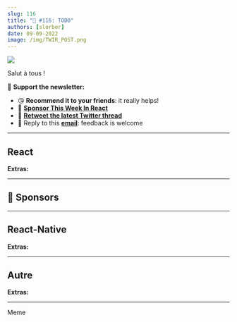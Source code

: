 ```yaml
---
slug: 116
title: "📨 #116: TODO"
authors: [slorber]
date: 09-09-2022
image: /img/TWIR_POST.png
---
```


![](/img/TWIR_POST.png)

<!-- truncate -->

Salut à tous !

<!-- TODO -->

🙏 **Support the newsletter:**

- 😘 **Recommend it to your friends**: it really helps!
- 💸 [**Sponsor This Week In React**](https://thisweekinreact.com/sponsor)
- 🧵 [**Retweet the latest Twitter thread**](https://slo.im/thread)
- 📨 Reply to this [**email**](mailto:sebastien@thisweekinreact.com): feedback is welcome

<SubscribeFormEmbed />

---

## React

**Extras:**

---

## 💸 Sponsors

---

## React-Native

**Extras:**

<SubscribeFormEmbed />

---

## Autre

**Extras:**

---

<SubscribeFormEmbed />

Meme
